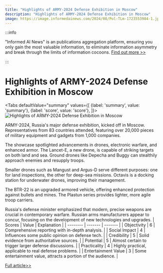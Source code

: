 ```yaml
---
title: "Highlights of ARMY-2024 Defense Exhibition in Moscow"
description: "Highlights of ARMY-2024 Defense Exhibition in Moscow"
image: https://image.informedainews.com/2024/08/Pol-TLm-1723553984-1.jpg
---
```



:::info

"Informed AI News" is an publications aggregation platform, ensuring you only gain the most valuable information, to eliminate information asymmetry and break through the limits of information cocoons.  [Find out more >>](/)

:::

# Highlights of ARMY-2024 Defense Exhibition in Moscow


<Tabs
	defaultValue="summary"
	values={[
	{label: 'summary', value: 'summary'},
	{label: 'score', value: 'score'},
]}>
<TabItem value="summary">
<img
  src="https://image.informedainews.com/2024/08/Pol-TLm-1723553984-1.jpg"
  alt="Highlights of ARMY-2024 Defense Exhibition in Moscow"
/>



ARMY-2024, Russia's major defense exhibition, kicked off in Moscow. Representatives from 83 countries attended, featuring over 20,000 pieces of military equipment and gadgets from 1,000 companies.

The showcase spotlighted advancements in drones, electronic warfare, and enhanced armor. The Lancet-E, a new drone, is capable of striking targets on both land and sea. Ground drones like Depecha and Buggy can stealthily approach enemies and resupply troops.

Smaller drones such as Mangust and Argus-D serve different purposes: one for land inspections, the other for deep-sea missions. Octavis is a docking station for underwater drones, improving their management.

The BTR-22 is an upgraded armored vehicle, offering enhanced protection against bullets and mines. The Plastun series provides lighter, more agile troop carriers.

Russia's defense minister emphasized that modern, precise weapons are crucial in contemporary warfare. Russian arms manufacturers appear to concur, focusing on the development of new technologies and upgrades.
</TabItem>
<TabItem value="score">
	| Scores     | Value   | Explanation |
	| -------- | ------- | ------- |
	| Objectivity  | 6    | Comprehensive reporting with in-depth analysis.    |
	| Social Impact | 4     | Influences some public opinion on defense tech.    |
	| Credibility    | 5    | Solid evidence from authoritative sources.    |
	| Potential    | 5    | Almost certain to trigger larger defense discussions.    |
	| Practicality    | 4    | Highly practical, applicable to real defense problems.    |
	| Entertainment Value    | 3    | Some entertainment value, attracts a portion of the audience.    |
</TabItem>
</Tabs>

[Full article>>](https://sputniknews.com/20240812/from-lancets-and-super-pantsirs-to-small-missile-subs-and-drone-docks-whats-new-at-army-2024-1119737530.html)
